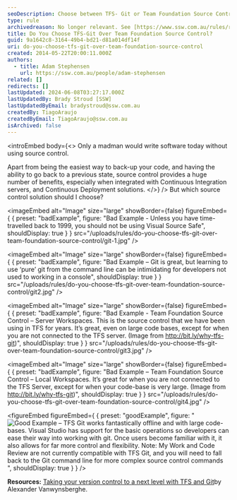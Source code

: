 ```yaml
---
seoDescription: Choose between TFS- Git or Team Foundation Source Control for version control and learn how to use them effectively with Continuous Integration and Deployment.
type: rule
archivedreason: No longer relevant. See [https://www.ssw.com.au/rules/rules-to-better-version-control-with-git](/rules/rules-to-better-version-control-with-git)
title: Do You Choose TFS-Git Over Team Foundation Source Control?
guid: 9a1642c8-3164-49b4-bd21-d81a014df14f
uri: do-you-choose-tfs-git-over-team-foundation-source-control
created: 2014-05-22T20:00:11.000Z
authors:
  - title: Adam Stephensen
    url: https://ssw.com.au/people/adam-stephensen
related: []
redirects: []
lastUpdated: 2024-06-08T03:27:17.000Z
lastUpdatedBy: Brady Stroud [SSW]
lastUpdatedByEmail: bradystroud@ssw.com.au
createdBy: TiagoAraujo
createdByEmail: TiagoAraujo@ssw.com.au
isArchived: false
---
```


<introEmbed
  body={<>
Only a madman would write software today without using source control.

Apart from being the easiest way to back-up your code, and having the ability to go back to a previous state, source control provides a huge number of benefits, especially when integrated with Continuous Integration servers, and Continuous Deployment solutions.
  </>}
/>
But which source control solution should I choose?

<imageEmbed
  alt="Image"
  size="large"
  showBorder={false}
  figureEmbed={ {
    preset: "badExample",
    figure: "Bad Example - Unless you have time-travelled back to 1999, you should not be using Visual Source Safe",
    shouldDisplay: true
  } }
  src="/uploads/rules/do-you-choose-tfs-git-over-team-foundation-source-control/git-1.jpg"
/>

<imageEmbed
  alt="Image"
  size="large"
  showBorder={false}
  figureEmbed={ {
    preset: "badExample",
    figure: "Bad Example – Git is great, but learning to use ‘pure’ git from the command line can be intimidating for developers not used to working in a console",
    shouldDisplay: true
  } }
  src="/uploads/rules/do-you-choose-tfs-git-over-team-foundation-source-control/git2.jpg"
/>

<imageEmbed
  alt="Image"
  size="large"
  showBorder={false}
  figureEmbed={ {
    preset: "badExample",
    figure: "Bad Example - Team Foundation Source Control – Server Workspaces. This is the source control that we have been using in TFS for years. It’s great, even on large code bases, except for when you are not connected to the TFS server. (Image from        http://bit.ly/why-tfs-git)",
    shouldDisplay: true
  } }
  src="/uploads/rules/do-you-choose-tfs-git-over-team-foundation-source-control/git3.jpg"
/>

<imageEmbed
  alt="Image"
  size="large"
  showBorder={false}
  figureEmbed={ {
    preset: "badExample",
    figure: "Bad Example – Team Foundation Source Control – Local Workspaces. It’s great for when you are not connected to the TFS Server, except for when your code-base is very large. (Image from        http://bit.ly/why-tfs-git)",
    shouldDisplay: true
  } }
  src="/uploads/rules/do-you-choose-tfs-git-over-team-foundation-source-control/git4.jpg"
/>

<figureEmbed figureEmbed={ {
  preset: "goodExample",
  figure: "![Good Example – TFS Git works fantastically offline and with large code-bases. Visual Studio has support for the basic operations so developers can ease their way into working with git. Once users become familiar with it, it also allows for far more control and flexibility. Note: My Work and Code Review are not currently compatible with TFS Git, and you will need to fall back to the Git command line for more complex source control commands](/uploads/rules/do-you-choose-tfs-git-over-team-foundation-source-control/git5.jpg)",
  shouldDisplay: true
} } />

**Resources:** [Taking your version control to a next level with TFS and Git](http://bit.ly/why-tfs-git)by Alexander Vanwynsberghe.
